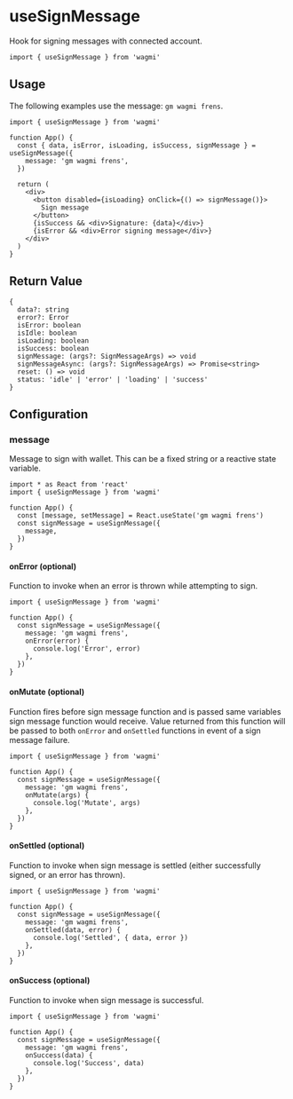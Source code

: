 # useSignMessage

Hook for signing messages with connected account.

```tsx
import { useSignMessage } from 'wagmi'
```

## Usage

The following examples use the message: `gm wagmi frens`.

```tsx
import { useSignMessage } from 'wagmi'

function App() {
  const { data, isError, isLoading, isSuccess, signMessage } = useSignMessage({
    message: 'gm wagmi frens',
  })

  return (
    <div>
      <button disabled={isLoading} onClick={() => signMessage()}>
        Sign message
      </button>
      {isSuccess && <div>Signature: {data}</div>}
      {isError && <div>Error signing message</div>}
    </div>
  )
}
```

## Return Value

```tsx
{
  data?: string
  error?: Error
  isError: boolean
  isIdle: boolean
  isLoading: boolean
  isSuccess: boolean
  signMessage: (args?: SignMessageArgs) => void
  signMessageAsync: (args?: SignMessageArgs) => Promise<string>
  reset: () => void
  status: 'idle' | 'error' | 'loading' | 'success'
}
```

## Configuration

### message

Message to sign with wallet. This can be a fixed string or a reactive state variable.

```tsx {5}
import * as React from 'react'
import { useSignMessage } from 'wagmi'

function App() {
  const [message, setMessage] = React.useState('gm wagmi frens')
  const signMessage = useSignMessage({
    message,
  })
}
```

#### onError (optional)

Function to invoke when an error is thrown while attempting to sign.

```tsx {6-8}
import { useSignMessage } from 'wagmi'

function App() {
  const signMessage = useSignMessage({
    message: 'gm wagmi frens',
    onError(error) {
      console.log('Error', error)
    },
  })
}
```

#### onMutate (optional)

Function fires before sign message function and is passed same variables sign message function would receive. Value returned from this function will be passed to both `onError` and `onSettled` functions in event of a sign message failure.

```tsx {6-8}
import { useSignMessage } from 'wagmi'

function App() {
  const signMessage = useSignMessage({
    message: 'gm wagmi frens',
    onMutate(args) {
      console.log('Mutate', args)
    },
  })
}
```

#### onSettled (optional)

Function to invoke when sign message is settled (either successfully signed, or an error has thrown).

```tsx {6-8}
import { useSignMessage } from 'wagmi'

function App() {
  const signMessage = useSignMessage({
    message: 'gm wagmi frens',
    onSettled(data, error) {
      console.log('Settled', { data, error })
    },
  })
}
```

#### onSuccess (optional)

Function to invoke when sign message is successful.

```tsx {6-8}
import { useSignMessage } from 'wagmi'

function App() {
  const signMessage = useSignMessage({
    message: 'gm wagmi frens',
    onSuccess(data) {
      console.log('Success', data)
    },
  })
}
```
